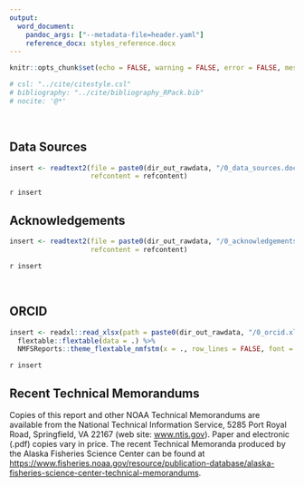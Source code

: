 ```yaml
---
output:
  word_document:
    pandoc_args: ["--metadata-file=header.yaml"]
    reference_docx: styles_reference.docx
---
```


```r
knitr::opts_chunk$set(echo = FALSE, warning = FALSE, error = FALSE, message = FALSE)

# csl: "../cite/citestyle.csl"
# bibliography: "../cite/bibliography_RPack.bib"
# nocite: '@*'
```

</br>

## Data Sources

```r
insert <- readtext2(file = paste0(dir_out_rawdata, "/0_data_sources.docx"), 
                    refcontent = refcontent)
```

`r insert `

## Acknowledgements

```r
insert <- readtext2(file = paste0(dir_out_rawdata, "/0_acknowledgements.docx"), 
                    refcontent = refcontent)
```

`r insert `

</br>

## ORCID

```r
insert <- readxl::read_xlsx(path = paste0(dir_out_rawdata, "/0_orcid.xlsx")) %>% 
  flextable::flextable(data = .) %>%
  NMFSReports::theme_flextable_nmfstm(x = ., row_lines = FALSE, font = font0)
```

`r insert `

## Recent Technical Memorandums

Copies of this report and other NOAA Technical Memorandums are available from the National Technical Information Service, 5285 Port Royal Road, Springfield, VA 22167 (web site: [www.ntis.gov](www.ntis.gov)). Paper and electronic (.pdf) copies vary in price. The recent Technical Memoranda produced by the Alaska Fisheries Science Center can be found at  [https://www.fisheries.noaa.gov/resource/publication-database/alaska-fisheries-science-center-technical-memorandums](https://www.fisheries.noaa.gov/resource/publication-database/alaska-fisheries-science-center-technical-memorandums). 

</br>


